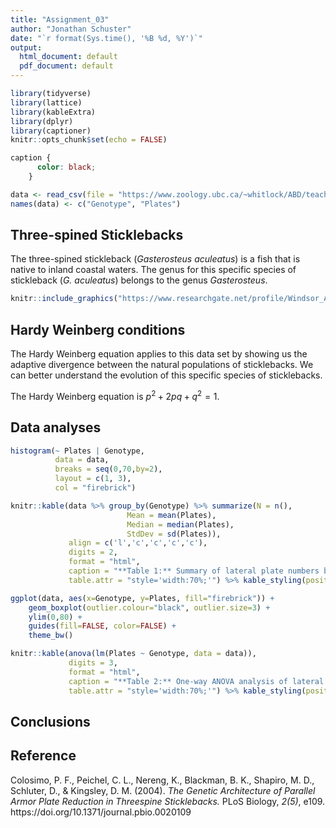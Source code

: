 ```yaml
---
title: "Assignment_03"
author: "Jonathan Schuster"
date: "`r format(Sys.time(), '%B %d, %Y')`"
output:
  html_document: default
  pdf_document: default
---
```

 <!-- This chunk is storing tidyverse, lattice, and kableExtra into my library --> 
```r
library(tidyverse)
library(lattice)
library(kableExtra)
library(dplyr)
library(captioner)
knitr::opts_chunk$set(echo = FALSE)
```
 <!-- This chunk is styling captions on the markdown document, specifically my table captions. --> 
```css
caption {
      color: black;
    }
```
<!-- This chunk is loading the excel data from the internet for me. -->
```r
data <- read_csv(file = "https://www.zoology.ubc.ca/~whitlock/ABD/teaching/datasets/03/03e3SticklebackPlates.csv", col_types = cols())
names(data) <- c("Genotype", "Plates")


```

## Three-spined Sticklebacks
The three-spined stickleback (*Gasterosteus aculeatus*) is a fish that is native to inland coastal waters. The genus for this specific species of stickleback (*G. aculeatus*) belongs to the genus *Gasterosteus*.

<!-- This chunk is providing my markdown file with an image of the three-spined stickleback -->
```r
knitr::include_graphics("https://www.researchgate.net/profile/Windsor_Aguirre/publication/285915049/figure/fig2/AS:318190618988545@1452873963743/Lateral-plate-morphs-of-Gasterosteus-aculeatus-A-low-B-partial-C-complete-From_W640.jpg")

```

## Hardy Weinberg conditions
The Hardy Weinberg equation applies to this data set by showing us the adaptive divergence between the natural populations of sticklebacks. We can better understand the evolution of this specific species of sticklebacks. 

The Hardy Weinberg equation is $p^2 + 2pq + q^2 = 1$.

## Data analyses

``` r
histogram(~ Plates | Genotype, 
		  data = data, 
		  breaks = seq(0,70,by=2),
		  layout = c(1, 3), 
		  col = "firebrick")
```

```r
knitr::kable(data %>% group_by(Genotype) %>% summarize(N = n(), 
			 			  Mean = mean(Plates), 
			 			  Median = median(Plates), 
			 			  StdDev = sd(Plates)), 
			 align = c('l','c','c','c','c'), 
			 digits = 2,
			 format = "html", 
			 caption = "**Table 1:** Summary of lateral plate numbers by genotype.",
			 table.attr = "style='width:70%;'") %>% kable_styling(position = "center")

```
<!-- This chunk is inserting another visual representation of the data in the form of boxplots. Looking at genotypes and plate.-->

```r
ggplot(data, aes(x=Genotype, y=Plates, fill="firebrick")) + 
	geom_boxplot(outlier.colour="black", outlier.size=3) + 
	ylim(0,80) + 
	guides(fill=FALSE, color=FALSE) +
	theme_bw()


```
<!-- In this chunk I am inserting the ANOVA table which basically gives the scientific relevance of the data for this research. -->
```r
knitr::kable(anova(lm(Plates ~ Genotype, data = data)),
			 digits = 3, 
			 format = "html", 
			 caption = "**Table 2:** One-way ANOVA analysis of lateral plate numbers by genotype.",
			 table.attr = "style='width:70%;'") %>% kable_styling(position = "center")

```

## Conclusions


## Reference 
Colosimo, P. F., Peichel, C. L., Nereng, K., Blackman, B. K., Shapiro, M. D., Schluter, D., & Kingsley, D. M. (2004). _The Genetic Architecture of Parallel Armor Plate Reduction in Threespine Sticklebacks._ PLoS Biology, _2(5)_, e109. https://doi.org/10.1371/journal.pbio.0020109
